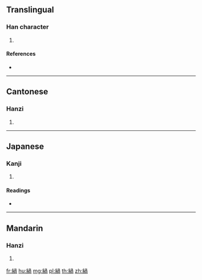 {{character info/new}}
==Translingual==

===Han character===
{{Han char|rn=120|rad=糸|as=09|sn=15|four=27927|canj=VFBBR}}

# {{defn|Han|sort=糸09}}

====References====
* {{Han ref|kx=0932.140|dkj=27699|dj=1371.090|hdz=53414.070|uh=7DFA|ud=32250|bh=E6EA|bd=59114}}

----

==Cantonese==

===Hanzi===
{{yue-hanzi|jyut=gwaa3|y=gwa3}}

# {{defn|lang=yue|sort=糸09}}

----

==Japanese==

===Kanji===
{{ja-kanji|grade=|rs=糸09}}

# {{defn|lang=ja|sort=糸09}}

====Readings====
* {{ja-readings|on=[[かい]] (kai), [[け]] (ke), [[か]] (ka), [[ら]] (ra)|kun=|nanori=}}

----

==Mandarin==

===Hanzi===
{{cmn-hanzi|pin=[[guā]] ([[gua1]])|wg=kua<sup>1</sup>}}

# {{defn|lang=cmn|sort=糸09}}

[[fr:緺]]
[[hu:緺]]
[[mg:緺]]
[[pl:緺]]
[[th:緺]]
[[zh:緺]]